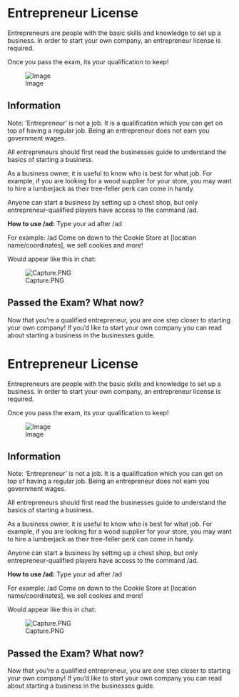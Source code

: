 <span id="entrepreneur-license"></span>
= Entrepreneur License =

Entrepreneurs are people with the basic skills and knowledge to set up a business. In order to start your own company, an entrepreneur license is required.

Once you pass the exam, its your qualification to keep!

<div class="figure">

[[File:https://i.imgur.com/dpo0l2Q.png|Image]]

</div>
<span id="information"></span>
== Information ==

Note: ‘Entrepreneur’ is not a job. It is a qualification which you can get on top of having a regular job. Being an entrepreneur does not earn you government wages.

All entrepreneurs should first read the businesses guide to understand the basics of starting a business.

As a business owner, it is useful to know who is best for what job. For example, if you are looking for a wood supplier for your store, you may want to hire a lumberjack as their tree-feller perk can come in handy.

Anyone can start a business by setting up a chest shop, but only entrepreneur-qualified players have access to the command /ad.

'''How to use /ad:''' Type your ad after /ad

For example: /ad Come on down to the Cookie Store at [location name/coordinates], we sell cookies and more!

Would appear like this in chat:

<div class="figure">

[[File:https://i.imgur.com/CIYrdOc.png|Capture.PNG]]

</div>
<span id="passed-the-exam-what-now"></span>
== Passed the Exam? What now? ==

Now that you’re a qualified entrepreneur, you are one step closer to starting your own company! If you’d like to start your own company you can read about starting a business in the businesses guide.

<span id="entrepreneur-license-1"></span>
= Entrepreneur License =

Entrepreneurs are people with the basic skills and knowledge to set up a business. In order to start your own company, an entrepreneur license is required.

Once you pass the exam, its your qualification to keep!

<div class="figure">

[[File:https://i.imgur.com/dpo0l2Q.png|Image]]

</div>
<span id="information-1"></span>
== Information ==

Note: ‘Entrepreneur’ is not a job. It is a qualification which you can get on top of having a regular job. Being an entrepreneur does not earn you government wages.

All entrepreneurs should first read the businesses guide to understand the basics of starting a business.

As a business owner, it is useful to know who is best for what job. For example, if you are looking for a wood supplier for your store, you may want to hire a lumberjack as their tree-feller perk can come in handy.

Anyone can start a business by setting up a chest shop, but only entrepreneur-qualified players have access to the command /ad.

'''How to use /ad:''' Type your ad after /ad

For example: /ad Come on down to the Cookie Store at [location name/coordinates], we sell cookies and more!

Would appear like this in chat:

<div class="figure">

[[File:https://i.imgur.com/CIYrdOc.png|Capture.PNG]]

</div>
<span id="passed-the-exam-what-now-1"></span>
== Passed the Exam? What now? ==

Now that you’re a qualified entrepreneur, you are one step closer to starting your own company! If you’d like to start your own company you can read about starting a business in the businesses guide.
